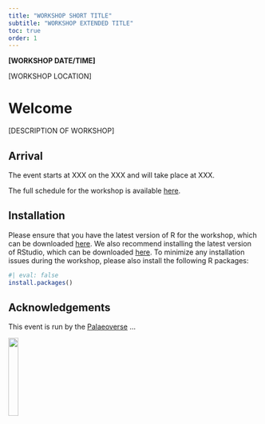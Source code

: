 ```yaml
---
title: "WORKSHOP SHORT TITLE"
subtitle: "WORKSHOP EXTENDED TITLE"
toc: true
order: 1
---
```


**[WORKSHOP DATE/TIME]**

[WORKSHOP LOCATION]

# Welcome

[DESCRIPTION OF WORKSHOP]

## Arrival

The event starts at XXX on the XXX and will take place at XXX.

The full schedule for the workshop is available [here](schedule.qmd).

## Installation

Please ensure that you have the latest version of R for the workshop, which can be downloaded [here](https://cran.r-project.org/bin/windows/base/). We also recommend installing the latest version of RStudio, which can be downloaded [here](https://posit.co/download/rstudio-desktop/). To minimize any installation issues during the workshop, please also install the following R packages:

```R
#| eval: false
install.packages()
```

## Acknowledgements

This event is run by the [Palaeoverse](https://palaeoverse.org) ...

![](https://palaeoverse.org/images/logo.png){width="20%"}
